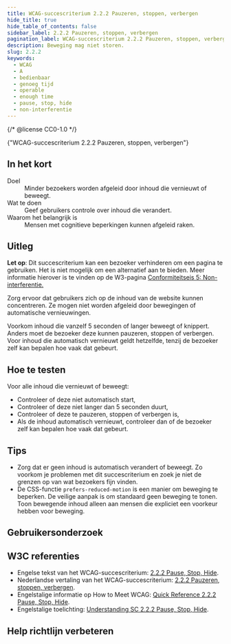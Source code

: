 ```yaml
---
title: WCAG-succescriterium 2.2.2 Pauzeren, stoppen, verbergen
hide_title: true
hide_table_of_contents: false
sidebar_label: 2.2.2 Pauzeren, stoppen, verbergen
pagination_label: WCAG-succescriterium 2.2.2 Pauzeren, stoppen, verbergen
description: Beweging mag niet storen.
slug: 2.2.2
keywords:
  - WCAG
  - A
  - bedienbaar
  - genoeg tijd
  - operable
  - enough time
  - pause, stop, hide
  - non-interferentie
---
```


{/* @license CC0-1.0 */}


<WcagHeadingGroup level={1} conformanceLevel="Niveau A">
  {"WCAG-succescriterium 2.2.2 Pauzeren, stoppen, verbergen"}
</WcagHeadingGroup>

## In het kort

<dl>
  <div class="dl__item">
    <dt class="dl__term">Doel</dt>
    <dd class="dl__definition">Minder bezoekers worden afgeleid door inhoud die vernieuwt of beweegt.</dd>
  </div>
  <div class="dl__item">
    <dt class="dl__term">Wat te doen</dt>
    <dd class="dl__definition">Geef gebruikers controle over inhoud die verandert.</dd>
  </div>
  <div class="dl__item">
    <dt class="dl__term">Waarom het belangrijk is</dt>
    <dd class="dl__definition">Mensen met cognitieve beperkingen kunnen afgeleid raken.</dd>
  </div>
</dl>

## Uitleg

<Summary />

**Let op**: Dit succescriterium kan een bezoeker verhinderen om een pagina te gebruiken. Het is niet mogelijk om een alternatief aan te bieden. Meer informatie hierover is te vinden op de W3-pagina [ Conformiteitseis 5: Non-interferentie.](https://www.w3.org/Translations/WCAG22-nl/#cc5)

Zorg ervoor dat gebruikers zich op de inhoud van de website kunnen concentreren. Ze mogen niet worden afgeleid door bewegingen of automatische vernieuwingen.

Voorkom inhoud die vanzelf 5 seconden of langer beweegt of knippert. Anders moet de bezoeker deze kunnen pauzeren, stoppen of verbergen.
Voor inhoud die automatisch vernieuwt geldt hetzelfde, tenzij de bezoeker zelf kan bepalen hoe vaak dat gebeurt.

## Hoe te testen

Voor alle inhoud die vernieuwt of beweegt:

- Controleer of deze niet automatisch start,
- Controleer of deze niet langer dan 5 seconden duurt,
- Controleer of deze te pauzeren, stoppen of verbergen is,
- Als de inhoud automatisch vernieuwt, controleer dan of de bezoeker zelf kan bepalen hoe vaak dat gebeurt.

## Tips

- Zorg dat er geen inhoud is automatisch verandert of beweegt. Zo voorkom je problemen met dit succescriterium en zoek je niet de grenzen op van wat bezoekers fijn vinden.
- De CSS-functie `prefers-reduced-motion` is een manier om beweging te beperken. De veilige aanpak is om standaard geen beweging te tonen. Toon bewegende inhoud alleen aan mensen die expliciet een voorkeur hebben voor beweging.

## Gebruikersonderzoek

<CTAGebruikersonderzoek />

## W3C referenties

- Engelse tekst van het WCAG-succescriterium: [<span lang="en">2.2.2 Pause, Stop, Hide</span>](https://www.w3.org/TR/WCAG22/#pause-stop-hide).
- Nederlandse vertaling van het WCAG-succescriterium: [2.2.2 Pauzeren, stoppen, verbergen](https://www.w3.org/Translations/WCAG22-nl/#pauzeren-stoppen-verbergen).
- Engelstalige informatie op <span lang="en">How to Meet WCAG</span>: [<span lang="en">Quick Reference 2.2.2 Pause, Stop, Hide</span>](https://www.w3.org/WAI/WCAG22/quickref/#pause-stop-hide).
- Engelstalige toelichting: [<span lang="en">Understanding SC 2.2.2 Pause, Stop, Hide</span>](https://www.w3.org/WAI/WCAG22/Understanding/pause-stop-hide.html).

<SpotlightSection>
  <Markdown omitH1 headinglevel={3}>
    <Disclaimer />
  </Markdown>
</SpotlightSection>

## Help richtlijn verbeteren

<Markdown omitH1 headinglevel={3}>
  <WCAGFooterInfo />
</Markdown>
